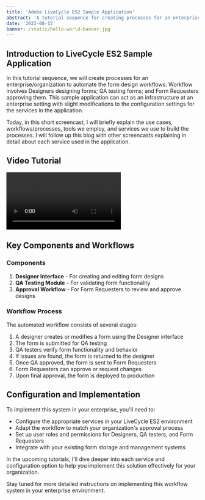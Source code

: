 ```yaml
---
title: 'Adobe LiveCycle ES2 Sample Application'
abstract: 'A tutorial sequence for creating processes for an enterprise to automate form design workflows involving Designers, QA testers, and Form Requesters.'
date: '2023-08-15'
banner: /static/hello-world-banner.jpg
---
```


## Introduction to LiveCycle ES2 Sample Application

In this tutorial sequence, we will create processes for an enterprise/organization to automate the form design workflows. Workflow involves Designers designing forms; QA testing forms; and Form Requesters approving them. This sample application can act as an infrastructure at an enterprise setting with slight modifications to the configuration settings for the services in the application.

Today, in this short screencast, I will briefly explain the use cases, workflows/processes, tools we employ, and services we use to build the processes. I will follow up this blog with other screencasts explaining in detail about each service used in the application.

## Video Tutorial

<div style={{ position: 'relative', paddingBottom: '56.25%', height: 0 }}>
<video>

</video>
</div>

## Key Components and Workflows

### Components

1. **Designer Interface** - For creating and editing form designs
2. **QA Testing Module** - For validating form functionality
3. **Approval Workflow** - For Form Requesters to review and approve designs

### Workflow Process

The automated workflow consists of several stages:

1. A designer creates or modifies a form using the Designer interface
2. The form is submitted for QA testing
3. QA testers verify form functionality and behavior
4. If issues are found, the form is returned to the designer
5. Once QA approved, the form is sent to Form Requesters
6. Form Requesters can approve or request changes
7. Upon final approval, the form is deployed to production

## Configuration and Implementation

To implement this system in your enterprise, you'll need to:

- Configure the appropriate services in your LiveCycle ES2 environment
- Adapt the workflow to match your organization's approval process
- Set up user roles and permissions for Designers, QA testers, and Form Requesters
- Integrate with your existing form storage and management systems

In the upcoming tutorials, I'll dive deeper into each service and configuration option to help you implement this solution effectively for your organization.

Stay tuned for more detailed instructions on implementing this workflow system in your enterprise environment. 